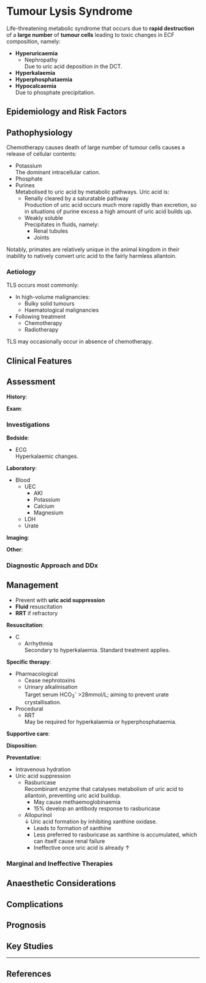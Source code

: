 # Tumour Lysis Syndrome

Life-threatening metabolic syndrome that occurs due to **rapid destruction** of a **large number** of **tumour cells** leading to toxic changes in ECF composition, namely:

* **Hyperuricaemia**
	* Nephropathy\
	Due to uric acid deposition in the DCT.
* **Hyperkalaemia**
* **Hyperphosphataemia**
* **Hypocalcaemia**\
Due to phosphate precipitation.


## Epidemiology and Risk Factors

## Pathophysiology

Chemotherapy causes death of large number of tumour cells causes a release of cellular contents:

* Potassium\
The dominant intracellular cation.
* Phosphate
* Purines\
Metabolised to uric acid by metabolic pathways. Uric acid is:
	* Renally cleared by a saturatable pathway\
	Production of uric acid occurs much more rapidly than excretion, so in situations of purine excess a high amount of uric acid builds up.
	* Weakly soluble\
	Precipitates in fluids, namely:
		* Renal tubules
		* Joints

:::column-margin
Notably, primates are relatively unique in the animal kingdom in their inability to natively convert uric acid to the fairly harmless allantoin.
:::

### Aetiology

TLS occurs most commonly:

* In high-volume malignancies:
	* Bulky solid tumours
	* Haematological malignancies
* Following treatment
	* Chemotherapy
	* Radiotherapy

:::column-margin
TLS may occasionally occur in absence of chemotherapy.
:::

## Clinical Features

## Assessment

**History**:

**Exam**:


### Investigations

**Bedside**:

* ECG\
Hyperkalaemic changes.

**Laboratory**:

* Blood
	* UEC
		* AKI
		* Potassium
		* Calcium
		* Magnesium
	* LDH
	* Urate

**Imaging**:

**Other**:


### Diagnostic Approach and DDx

## Management

:::priority
* Prevent with **uric acid suppression**
* **Fluid** resuscitation
* **RRT** if refractory
:::

**Resuscitation**:

* C
	* Arrhythmia\
	Secondary to hyperkalaemia. Standard treatment applies.

**Specific therapy**:

* Pharmacological
	* Cease nephrotoxins
	* Urinary alkalinisation\
	Target serum HCO~3~^-^ >28mmol/L; aiming to prevent urate crystallisation.
* Procedural
	* RRT\
	May be required for hyperkalaemia or hyperphosphataemia.

**Supportive care**:

**Disposition**:

**Preventative**:

* Intravenous hydration
* Uric acid suppression
	* Rasburicase\
	Recombinant enzyme that catalyses metabolism of uric acid to allantoin, preventing uric acid buildup.
		* May cause methaemoglobinaemia
		* 15% develop an antibody response to rasburicase
	* Allopurinol\
	↓ Uric acid formation by inhibiting xanthine oxidase.
		* Leads to formation of xanthine
		* Less preferred to rasburicase as xanthine is accumulated, which can itself cause renal failure
		* Ineffective once uric acid is already ↑

### Marginal and Ineffective Therapies

## Anaesthetic Considerations

## Complications

## Prognosis

## Key Studies


---

## References
